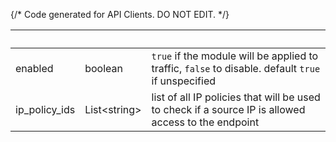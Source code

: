 {/* Code generated for API Clients. DO NOT EDIT. */}

| &nbsp;        | &nbsp;             | &nbsp;                                                                                              |
| ------------- | ------------------ | --------------------------------------------------------------------------------------------------- |
| enabled       | boolean            | `true` if the module will be applied to traffic, `false` to disable. default `true` if unspecified  |
| ip_policy_ids | List&lt;string&gt; | list of all IP policies that will be used to check if a source IP is allowed access to the endpoint |
